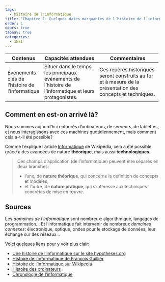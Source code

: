 ```yaml
---
tags:
  - histoire de l'informatique
title: "Chapitre 1: Quelques dates marquantes de l’histoire de l’informatique"
order: 1
cours: true
tabnav: true
categories:
  - 1NSI
---
```

::: programme
+--------------------+---------------------------------+-------------------------------------+
| Contenus           | Capacités attendues             | Commentaires                        |
+====================+=================================+=====================================+
| Événements clés de | Situer dans le temps les        | Ces repères historiques seront      |
| l’histoire de      | principaux événements de        | construits au fur et à mesure de la |
| l’informatique     | l’histoire de l’informatique et | présentation des concepts et        |
|                    | leurs protagonistes.            | techniques.                         |
+--------------------+---------------------------------+-------------------------------------+
:::


## Comment en est-on arrivé là? 

Nous sommes aujourd'hui entourés d'ordinateurs, de serveurs, de tablettes, et nous interagissons
avec ces machines quotidiennement, mais comment cela a-t-il été possible?

Comme l'explique l'article [Informatique](https://fr.wikipedia.org/wiki/Informatique) de Wikipédia,
cela a été possible grâce à des avancées de nature **théorique**, mais aussi **technologiques**.

> Ces champs d'application (de l'informatique) peuvent être séparés en deux branches:
>
> - l'une, de **nature théorique**, qui concerne la définition de concepts et modèles,
> - et l'autre, de **nature pratique**, qui s'intéresse aux techniques concrètes de mise en œuvre.

## Sources

Les _domaines de l'informatique_ sont nombreux: algorithmique, langages de programmation... Et
l'informatique fait intervenir de nombreux _domaines connexes_: électronique, optique, ondes pour
le stockage de données, leur échange sur des réseaux...

Voici quelques liens pour y voir plus clair:

- [Une histoire de l'informatique sur le site hypotheses.org](http://archinfo01.hypotheses.org/770)
- [Histoire de l'informatique de Francois Guillier](http://www.histoire-informatique.org/)
- [Histoire de l'informatique sur Wikipedia](https://fr.wikipedia.org/wiki/Histoire_de_l%27informatique)
- [Histoire des ordinateurs](https://fr.wikipedia.org/wiki/Histoire_des_ordinateurs)
- [Chronologie de l'informatique](https://fr.wikipedia.org/wiki/Chronologie_de_l%27informatique)
